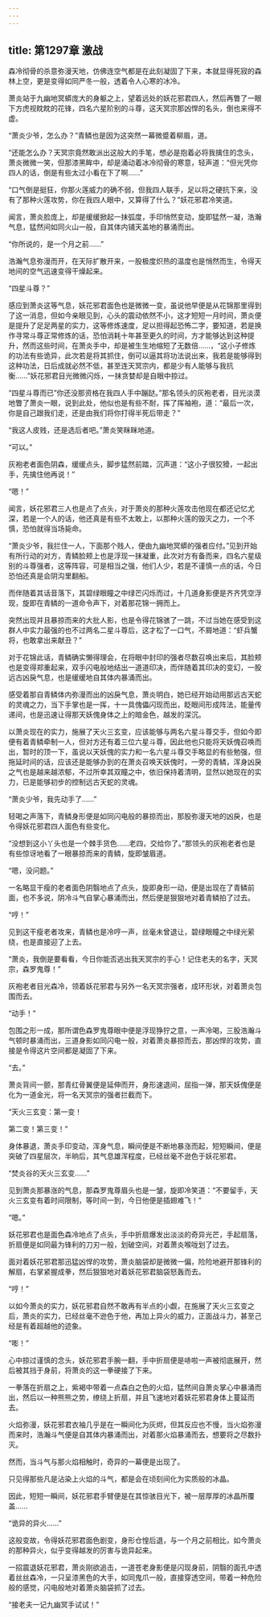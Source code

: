 ```yaml
---
---
---
```

title: 第1297章 激战
---



森冷彻骨的杀意弥漫天地，仿佛连空气都是在此刻凝固了下来，本就显得死寂的森林上空，更是变得如同严冬一般，透着令人心寒的冰冷。

萧炎站于九幽地冥蟒庞大的身躯之上，望着远处的妖花邪君四人，然后再瞥了一眼下方虎视眈眈的花锋，四名六星阶别的斗尊，这天冥宗那凶悍的名头，倒也来得不虚。

“萧炎少爷，怎么办？”青鳞也是因为这突然一幕微蹙着柳眉，道。

“还能怎么办？天冥宗竟然敢派出这般大的手笔，想必是抱着必将我擒住的念头，萧炎微微一笑，但那漆黑眸中，却是涌动着冰冷彻骨的寒意，轻声道：“但光凭你四人的话，倒是有些太过小看在下了啊……”

“口气倒是挺狂，你那火莲威力的确不弱，但我四人联手，足以将之硬抗下来，没有了那种火莲攻势，你在我四人眼中，又算得了什么？”妖花邪君冷笑道。

闻言，萧炎脸庞上，却是缓缓掀起一抹弧度，手印悄然变动，旋即猛然一凝，浩瀚气息，猛然间如同火山一般，自其体内铺天盖地的暴涌而出。

“你所说的，是一个月之前……”

浩瀚气息弥漫而开，在天际扩散开来，一股极度炽热的温度也是悄然而生，令得天地间的空气迅速变得干燥起来。

“四星斗尊？”

感应到萧炎这等气息，妖花邪君面色也是微微一变，虽说他早便是从花锦那里得到了这一消息，但如今亲眼见到，心头的震动依然不小，这才短短一月时间，萧炎便是提升了足足两星的实力，这等修炼速度，足以担得起恐怖二字，要知道，若是换作寻常斗尊正常修炼的话，恐怕消耗十年甚至更久的时间，方才能够达到这种提升，然而这些时间，在萧炎手中，却是被生生地缩短了无数倍……，“这小子修炼的功法有些诡异，此次若是将其抓住，倒可以逼其将功法说出来，我若是能够得到这种功法，日后成就必然不低，甚至连天冥宗内，都是少有人能够与我抗衡……”妖花邪君目光微微闪烁，一抹贪婪却是自眼中掠过。

“四星斗尊而已”你还没那资格在我四人手中蹦跶。”那名领头的灰袍老者，目光淡漠地瞥了萧炎一眼，说到此处，他似也是有些不耐，挥了挥袖袍，道：“最后一次，你是自己跟我们走，还是由我们将你打得半死后带走？”

“我这人皮贱，还是选后者吧。”萧炎笑眯眯地道。

“可以。”

灰袍老者面色阴森，缓缓点头，脚步猛然前踏，沉声道：“这小子很狡猾，一起出手，先擒住他再说！”

“嗯！”

闻言，妖花邪君三人也是点了点头，对于萧炎的那种火莲攻击他现在都还记忆尤深，若是一个人的话，他还真是有些不太敢上，以那种火莲的毁灭之力，一个不慎，恐怕就得当场毙命。

“萧炎少爷，我拦住一人，下面那个贱人，便由九幽地冥蟒的强者应付。”见到开始有所行动的对方，青鳞脸颊上也是浮现一抹凝重，此次对方有备而来，四名六星级别的斗尊强者，这等阵容，可是相当之强，他们人少，若是不谨慎一点的话，今日恐怕还真是会阴沟里翻船。

而伴随着其话音落下，其碧绿眼瞳之中绿芒闪烁而过，十几道身影便是齐齐凭空浮现，旋即在青鳞的一道命令声下，对着那花锦一拥而上。

突然出现并且暴掠而来的大批人影，也是令得花锦骇了一跳，不过当她在感受到这群人中实力最强的也不过两名二星斗尊后，这才松了一口气，不屑地道：“虾兵蟹将，也敢拿出来献丑？”

对于花锦此话，青鳞确实懒得理会，在将眼中封印的强者尽数召唤出来后，其脸颊也是变得郑重起来，双手闪电般地结出一道道印决，而伴随着其印决的变幻，一股远古凶戾气息，也是缓缓地自其体内暴涌而出。

感受着那自青鳞体内弥漫而出的凶戾气息，萧炎明白，她已经开始动用那远古天蛇的灵魂之力，当下手掌也是一挥，十一具傀儡闪现而出，眨眼间形成阵法，能量传递间，也是迅速让得那天妖傀身体之上的暗金色，越发的深沉。

以萧炎现在的实力，施展了天火三玄变，应该能够与两名六星斗尊交手，但如今即便有着青鳞牵制一人，但对方还有着三位六星斗尊，因此他也只能将天妖傀召唤而出，暂时的顶一下，虽说以天妖傀的实力和一名六星斗尊交手略显的有些勉强，但拖延时间的话，应该还是能够办到的在萧炎召唤天妖傀时，一旁的青鳞，浑身凶戾之气也是越来越浓郁，不过所幸其双瞳之中，依旧保持着清明，显然以她现在的实力，已是能够初步的控制远古天蛇的灵魂。

“萧炎少爷，我先动手了……”

轻喝之声落下，青鳞身形便是如同闪电般的暴掠而出，那股弥漫天地的凶戾，也是令得妖花邪君四人面色有些变化。

“没想到这小丫头也是一个棘手货色……老四，交给你了。”那领头的灰袍老者也是有些惊讶地看了一眼暴掠而来的青鳞，旋即皱眉道。

“嗯，没问题。”

一名略显干瘦的老者面色阴翳地点了点头，旋即身形一动，便是出现在了青鳞前面，也不多说，阴冷斗气自掌心暴涌而出，然后便是狠狠地对着青鳞拍了过去。

“哼！”

见到这干瘦老者攻来，青鳞也是冷哼一声，丝毫未曾退让，碧绿眼瞳之中绿光萦绕，也是直接迎了上去。

“萧炎，我倒是要看看，今日你能否逃出我天冥宗的手心！记住老夫的名字，天冥宗，森罗鬼尊！”

灰袍老者目光森冷，领着妖花邪君与另外一名天冥宗强者，成环形状，对着萧炎包围而去。

“动手！”

包围之形一成，那所谓色森罗鬼尊眼中便是浮现狰狞之意，一声冷喝，三股浩瀚斗气顿时暴涌而出，三道身影如同闪电一般，对着萧炎暴掠而去，那凶悍的攻势，直接是令得这片空间都是凝固了下来。

“去。”

萧炎背间一颤，那青红骨翼便是延伸而开，身形速退间，屈指一弹，那天妖傀便是化为一道金光，将一名天冥宗的强者拦截而下。

“天火三玄变：第一变！

第二变！第三变！”

身体暴退，萧炎手印变动，浑身气息，瞬间便是不断地暴涨而起，短短瞬间，便是突破了四星层次，半晌后，其气息雄浑程度，已经丝毫不逊色于妖花邪君。

“焚炎谷的天火三玄变……”

见到萧炎那暴涨的气息，那森罗鬼尊眉头也是一皱，旋即冷笑道：“不要留手，天火三玄变有着时间限制，等时间一到，今日他便是插翅难飞！”

“嗯。”

妖花邪君也是面色森冷地点了点头，手中折扇爆发出淡淡的奇异光芒，手起扇落，折扇便是如同最为锋利的刀刃一般，划破空间，对着萧炎喉咙划了过去。

面对着妖花邪君那迅猛凶悍的攻势，萧炎脑袋却是微微一偏，险险地避开那锋利的解扇，右掌紧握成拳，然后狠狠地对着妖花邪君脑袋怒轰而去。

“哼！”

以如今萧炎的实力，妖花邪君自然不敢再有半点的小觑，在施展了天火三玄变之后，萧炎的实力，已经丝毫不逊色于他，再加上异火的威力，正面战斗力，甚至己经是有着超越他的迹象。

“嘭！”

心中掠过谨慎的念头，妖花邪君手腕一翻，手中折扇便是哧啦一声被彻底展开，然后被其挡于身前，将萧炎的这一拳硬接了下来。

一拳落在折扇之上，紫褐中带着一点森白之色的火焰，猛然间自萧炎掌心中暴涌而出，然后以一种熊熊之势，缭绕上折扇，并且飞速地对着妖花邪君身体上蔓延而去。

火焰弥漫，妖花邪君衣袖几乎是在一瞬间化为灰烬，但其反应也不慢，当火焰弥漫而来时，浩瀚斗气便是自其体内暴涌而出，对着那火焰暴涌而去，想要将之尽数扑灭。

然而，当斗气与那火焰相触时，奇异的一幕便是出现了。

只见得那些凡是沾染上火焰的斗气，都是会在顷刻间化为实质般的冰晶。

因此，短短一瞬间，妖花邪君手臂便是在其惊骇目光下，被一层厚厚的冰晶所覆盖……

“诡异的异火……”

这般变故，令得妖花邪君面色剧变，身形仓惶后退，与一个月之前相比，如今萧炎的那种异火，似乎变得越发的厉害与诡异起来。

一招震退妖花邪君，萧炎刚欲追击，一道苍老身影便是闪现身前，阴翳的面孔中透着丝丝森冷，一只呈漆黑色的大手，如同鬼爪一般，直接穿透空间，带着一种危险般的感觉，闪电般地对着萧炎脑袋抓了过去。

“接老夫一记九幽冥手试试！”